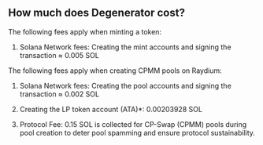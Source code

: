## How much does Degenerator cost?

The following fees apply when minting a token:

1. Solana Network fees: Creating the mint accounts and signing the transaction ≈ 0.005 SOL

The following fees apply when creating CPMM pools on Raydium:

1. Solana Network fees: Creating the pool accounts and signing the transaction ≈ 0.002 SOL

2. Creating the LP token account (ATA)\*: 0.00203928 SOL

3. Protocol Fee: 0.15 SOL is collected for CP-Swap (CPMM) pools during pool creation to deter pool spamming and ensure protocol sustainability.
